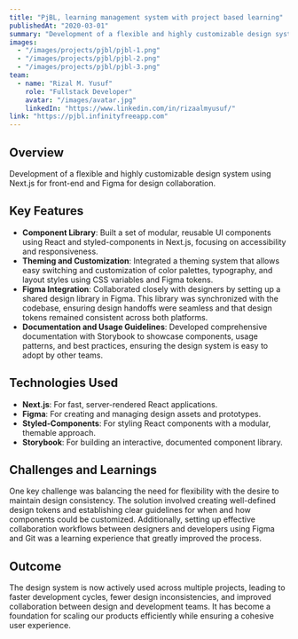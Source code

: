```yaml
---
title: "PjBL, learning management system with project based learning"
publishedAt: "2020-03-01"
summary: "Development of a flexible and highly customizable design system using Next.js for front-end and Figma for design collaboration."
images:
  - "/images/projects/pjbl/pjbl-1.png"
  - "/images/projects/pjbl/pjbl-2.png"
  - "/images/projects/pjbl/pjbl-3.png"
team:
  - name: "Rizal M. Yusuf"
    role: "Fullstack Developer"
    avatar: "/images/avatar.jpg"
    linkedIn: "https://www.linkedin.com/in/rizaalmyusuf/"
link: "https://pjbl.infinityfreeapp.com"
---
```


## Overview

Development of a flexible and highly customizable design system using Next.js for front-end and Figma for design collaboration.

## Key Features

- **Component Library**: Built a set of modular, reusable UI components using React and styled-components in Next.js, focusing on accessibility and responsiveness.
- **Theming and Customization**: Integrated a theming system that allows easy switching and customization of color palettes, typography, and layout styles using CSS variables and Figma tokens.
- **Figma Integration**: Collaborated closely with designers by setting up a shared design library in Figma. This library was synchronized with the codebase, ensuring design handoffs were seamless and that design tokens remained consistent across both platforms.
- **Documentation and Usage Guidelines**: Developed comprehensive documentation with Storybook to showcase components, usage patterns, and best practices, ensuring the design system is easy to adopt by other teams.

## Technologies Used

- **Next.js**: For fast, server-rendered React applications.
- **Figma**: For creating and managing design assets and prototypes.
- **Styled-Components**: For styling React components with a modular, themable approach.
- **Storybook**: For building an interactive, documented component library.

## Challenges and Learnings

One key challenge was balancing the need for flexibility with the desire to maintain design consistency. The solution involved creating well-defined design tokens and establishing clear guidelines for when and how components could be customized. Additionally, setting up effective collaboration workflows between designers and developers using Figma and Git was a learning experience that greatly improved the process.

## Outcome

The design system is now actively used across multiple projects, leading to faster development cycles, fewer design inconsistencies, and improved collaboration between design and development teams. It has become a foundation for scaling our products efficiently while ensuring a cohesive user experience.